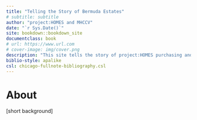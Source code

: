 ```yaml
--- 
title: "Telling the Story of Bermuda Estates"
# subtitle: subtitle
author: "project:HOMES and MHCCV"
date: "`r Sys.Date()`"
site: bookdown::bookdown_site
documentclass: book
# url: https://www.url.com
# cover-image: img/cover.png
description: "This site tells the story of project:HOMES purchasing and operating Bermuda Estates, a mobile home park in Chesterfield County."
biblio-style: apalike
csl: chicago-fullnote-bibliography.csl
---
```


# About {-}

[short background]